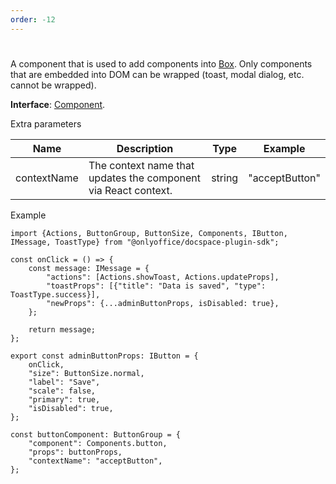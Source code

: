 ```yaml
---
order: -12
---
```

# [](/docspace/pluginssdk/codingplugin/plugincomponents)

A component that is used to add components into [Box](/docspace/pluginssdk/codingplugin/plugincomponents/box). Only components that are embedded into DOM can be wrapped (toast, modal dialog, etc. cannot be wrapped).

**Interface**: [Component](https://github.com/ONLYOFFICE/docspace-plugin-sdk/blob/master/src/interfaces/components/Component.ts).

Extra parameters

| Name        | Description                                                    | Type   | Example        |
| ----------- | -------------------------------------------------------------- | ------ | -------------- |
| contextName | The context name that updates the component via React context. | string | "acceptButton" |

Example

```
import {Actions, ButtonGroup, ButtonSize, Components, IButton, IMessage, ToastType} from "@onlyoffice/docspace-plugin-sdk";

const onClick = () => {
    const message: IMessage = {
        "actions": [Actions.showToast, Actions.updateProps],
        "toastProps": [{"title": "Data is saved", "type": ToastType.success}],
        "newProps": {...adminButtonProps, isDisabled: true},
    };

    return message;
};

export const adminButtonProps: IButton = {
    onClick,
    "size": ButtonSize.normal,
    "label": "Save",
    "scale": false,
    "primary": true,
    "isDisabled": true,
};

const buttonComponent: ButtonGroup = {
    "component": Components.button,
    "props": buttonProps,
    "contextName": "acceptButton",
};
```
